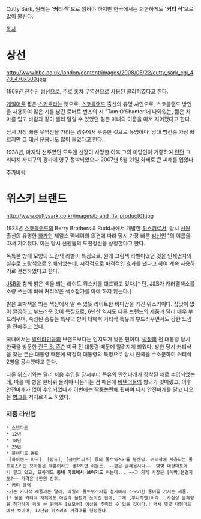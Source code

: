 Cutty Sark, 원래는 ''''커티 삭''''으로 읽혀야 하지만 한국에서는 희한하게도 ''''커티 샥''''으로 많이 불린다.

[[목차]]

= 상선 =
http://www.bbc.co.uk/london/content/images/2008/05/22/cutty_sark_cgi_470_470x300.jpg

1869년 진수된 [[범선]]으로, 주로 [[홍차]] 무역선으로 사용된 [[클리퍼]]였다고 한다.

[[게일어]]로 짧은 [[스커트]]라는 뜻으로, [[스코틀랜드]] 출신의 유명 시인으로, 스코틀랜드 방언을 사용하여 많은 시를 남긴 로버트 번즈의 시 "Tam O'Shanter'에 나와있는, 짧은 치마를 입고 바람과 같이 빨리 달릴 수 있었던 젊은 마녀의 이름을 따서 지어졌다고 한다.

당시 가장 빠른 무역선을 가리는 경주에서 우승한 것으로 유명하다. 당대 범선중 가장 빠르지만 그 대신 운용비도 많이 들었다고 한다.

1938년, 마지막 선주였던 도우맨 선장이 사망한 이후 그의 미망인이 기증하여 [[런던]] 그리니치 자치구의 강가에 영구 정박되었으나 2007년 5월 21일 화재로 큰 피해를 입었다.

[[추가바람]]

= 위스키 브랜드 =
http://www.cuttysark.co.kr/images/brand_fla_product01.jpg

1923년 [[스코틀랜드]]의 Berry Brothers & Rudd사에서 개발한 [[위스키]]로서, 당시 [[선원]] 출신의 유명한 [[화가]]인 제임스 맥베이의 의견에 따라 당시 가장 빠른 [[범선]]인 1의 이름을 따서 지어졌다. 이는 당시 선원들의 도전정신을 상징한다고 한다.

독특한 방패 모양의 노란색 라벨이 특징으로, 원래 크림색 라벨이었던 것을 인쇄업자의 실수로 노랑색으로 인쇄되었는데, 시각적으로 파격적인 효과를 낸다고 하여 계속 사용하기로 결정하였다고 한다.

[[J&B]]와 함께 밝은 색을 띄는 라이트 위스키를 대표하고 있다.[* 단, J&B가 캐러멜색소를 소량 쓰는데 비해 커티샥은 색소첨가를 아예 하지 않는다.]

밝은 호박색을 띄는 색상에서 알 수 있듯 라이트한 바디감을 가진 위스키이다. 잡맛이 없이 깔끔하고 부드러운 맛이 특징으로, 6년산 역시도 다른 브랜드의 제품과 달리 매우 부드러우며, 숙성된 종류는 특유의 향이 더해져 커티샥 특유의 부드러우면서도 강한 느낌을 전해주고 있다.

국내에서는 [[발렌타인]]등의 브랜드보다는 인지도가 낮은 편이다. [[박정희]] 전 대통령 당시 한국을 방문한 [[린든 B. 존슨]] 미국 전 대통령 때문에 알려지게 되었다. 방한 당시 커티샥을 찾는 존슨 대통령 때문에 박정희 대통령의 특명으로 당시 전국을 수소문하여 커티샥 2병을 공수했다고 한다.

다른 위스키와는 달리 처음 수입될 당시부터 특유의 안전마개가 장착된 채로 수입되었는데, 따를 때 병을 한바퀴 돌려야 나온다는 점 때문에 [[바텐더]]들의 항의가 잇따랐고, 이후 안전마개가 없이 수입되었다가 이번에는 [[짝퉁]]논란에 휩싸여 다시 안전마개를 달고 나오는 [[병크]]를 저지르기도 하였다.

=== 제품 라인업 ===
 * 스탠다드
 * 12년
 * 18년
 * 25년
 * 블렌디드 몰트
 -[하이랜드 파크], [탐듀], [글렌로씨스] 등의 몰트위스키를 블렌딩. 커티삭에 사용되는 몰트위스키만 모아놓은 제품이라고 생각하면 쉬울듯. ~~평은 글쎄올시다~~  몇몇 대형마트에서 팔고 있고, 묘하게도 '''동네 마트에서 보이기도''' 하는데... ~~그 가게 사장은 [독박]쓴걸지도?~~ 가격은 5만원 전후.
 * 커티 블랙
 -기존 커티삭 제품과는 달리, 아일라 몰트위스키를 첨가해서 스모키한 풍미를 가지는 제품.[* 물론 커티삭 자체에도 아일라 몰트가 쓰이긴 한데, 그게 [부나하벤]이라...사실상 훈제향을 첨가하기 위해 쓴 원액은 [보모어] 이상을 추측할 수 있을 것이다.] 역시 몇몇 대형마트에서 보이며, 12년급 위스키의 가격대를 형성한다. 
